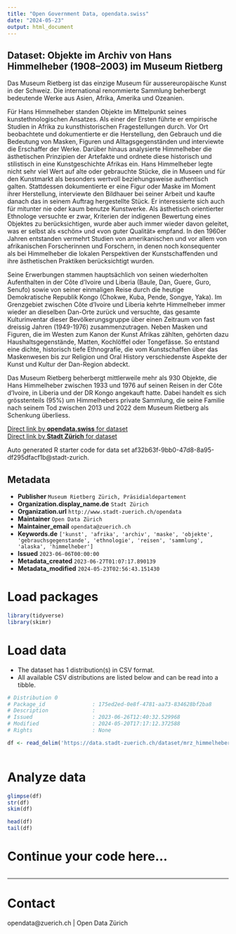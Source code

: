 ```yaml
---
title: "Open Government Data, opendata.swiss"
date: "2024-05-23"
output: html_document
---
```


## Dataset: Objekte im Archiv von Hans Himmelheber (1908–2003) im Museum Rietberg

Das Museum Rietberg ist das einzige Museum für aussereuropäische Kunst in der Schweiz. Die international renommierte Sammlung beherbergt bedeutende Werke aus Asien, Afrika, Amerika und Ozeanien.

Für Hans Himmelheber standen Objekte im Mittelpunkt seines kunstethnologischen Ansatzes. Als einer der Ersten führte er empirische Studien in Afrika zu kunsthistorischen Fragestellungen durch. Vor Ort beobachtete und dokumentierte er die Herstellung, den Gebrauch und die Bedeutung von Masken, Figuren und Alltagsgegenständen und interviewte die Erschaffer der Werke. Darüber hinaus analysierte Himmelheber die ästhetischen Prinzipien der Artefakte und ordnete diese historisch und stilistisch in eine Kunstgeschichte Afrikas ein.
Hans Himmelheber legte nicht sehr viel Wert auf alte oder gebrauchte Stücke, die in Museen und für den Kunstmarkt als besonders wertvoll beziehungsweise authentisch galten. Stattdessen dokumentierte er eine Figur oder Maske im Moment ihrer Herstellung, interviewte den Bildhauer bei seiner Arbeit und kaufte danach das in seinem Auftrag hergestellte Stück. Er interessierte sich auch für mitunter nie oder kaum benutze Kunstwerke. Als ästhetisch orientierter Ethnologe versuchte er zwar, Kriterien der indigenen Bewertung eines Objektes zu berücksichtigen, wurde aber auch immer wieder davon geleitet, was er selbst als «schön» und «von guter Qualität» empfand. In den 1960er Jahren entstanden vermehrt Studien von amerikanischen und vor allem von afrikanischen Forscherinnen und Forschern, in denen noch konsequenter als bei Himmelheber die lokalen Perspektiven der Kunstschaffenden und ihre ästhetischen Praktiken berücksichtigt wurden.

Seine Erwerbungen stammen hauptsächlich von seinen wiederholten Aufenthalten in der Côte d’Ivoire und Liberia (Baule, Dan, Guere, Guro, Senufo) sowie von seiner einmaligen Reise durch die heutige Demokratische Republik Kongo (Chokwe, Kuba, Pende, Songye, Yaka). Im Grenzgebiet zwischen Côte d’Ivoire und Liberia kehrte Himmelheber immer wieder an dieselben Dan-Orte zurück und versuchte, das gesamte Kulturinventar dieser Bevölkerungsgruppe über einen Zeitraum von fast dreissig Jahren (1949-1976) zusammenzutragen. Neben Masken und Figuren, die im Westen zum Kanon der Kunst Afrikas zählten, gehörten dazu Haushaltsgegenstände, Matten, Kochlöffel oder Tongefässe. So entstand eine dichte, historisch tiefe Ethnografie, die vom Kunstschaffen über das Maskenwesen bis zur Religion und Oral History verschiedenste Aspekte der Kunst und Kultur der Dan-Region abdeckt.

Das Museum Rietberg beherbergt mittlerweile mehr als 930 Objekte, die Hans Himmelheber zwischen 1933 und 1976 auf seinen Reisen in der Côte d’Ivoire, in Liberia und der DR Kongo angekauft hatte. Dabei handelt es sich grösstenteils (95%) um Himmelhebers private Sammlung, die seine Familie nach seinem Tod zwischen 2013 und 2022 dem Museum Rietberg als Schenkung überliess.

[Direct link by **opendata.swiss** for dataset](https://opendata.swiss/de/dataset/objekte-im-archiv-von-hans-himmelheber-19082003-im-museum-rietberg)<br>
[Direct link by **Stadt Zürich** for dataset](https://data.stadt-zuerich.ch/dataset/mrz_himmelheber_objekte)

Auto generated R starter code for data set af32b63f-9bb0-47d8-8a95-df295dfacf1b@stadt-zurich.

## Metadata

- **Publisher** `Museum Rietberg Zürich, Präsidialdepartement`
- **Organization.display_name.de** `Stadt Zürich`
- **Organization.url** `http://www.stadt-zuerich.ch/opendata`
- **Maintainer** `Open Data Zürich`
- **Maintainer_email** `opendata@zuerich.ch`
- **Keywords.de** `['kunst', 'afrika', 'archiv', 'maske', 'objekte', 'gebrauchsgegenstande', 'ethnologie', 'reisen', 'sammlung', 'alaska', 'himmelheber']`
- **Issued** `2023-06-06T00:00:00`
- **Metadata_created** `2023-06-27T01:07:17.890139`
- **Metadata_modified** `2024-05-23T02:56:43.151430`


# Load packages

```r

library(tidyverse)
library(skimr)

```

# Load data

-   The dataset has 1 distribution(s) in CSV format.
-   All available CSV distributions are listed below and can be read into a tibble.

```r

# Distribution 0
# Package_id               : 175ed2ed-0e8f-4781-aa73-834628bf2ba8
# Description              : 
# Issued                   : 2023-06-26T12:40:32.529968
# Modified                 : 2024-05-20T17:17:12.372588
# Rights                   : None

df <- read_delim('https://data.stadt-zuerich.ch/dataset/mrz_himmelheber_objekte/download/mrz_himmelheber_objekte.csv')



```

# Analyze data

```r

glimpse(df)
str(df)
skim(df)

head(df)
tail(df)

```

# Continue your code here...

```r

```

------------------------------------------------------------------------

# Contact

opendata@zuerich.ch | Open Data Zürich
